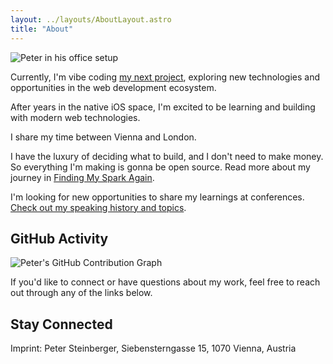 ```yaml
---
layout: ../layouts/AboutLayout.astro
title: "About"
---
```



<div class="flex flex-col md:flex-row gap-8 items-start">
  <div class="w-full md:w-auto md:flex-shrink-0 md:max-w-[281px]">
    <img src="/peter-office.jpg" alt="Peter in his office setup" class="w-full h-auto rounded-lg" />
  </div>
  <div class="flex-1 min-w-0">
    <p>Currently, I'm vibe coding <a href="https://codelooper.app">my next project</a>, exploring new technologies and opportunities in the web development ecosystem.</p>
    <p>After years in the native iOS space, I'm excited to be learning and building with modern web technologies.</p>
    <p>I share my time between Vienna and London.</p>
  </div>
</div>

I have the luxury of deciding what to build, and I don't need to make money. So everything I'm making is gonna be open source. Read more about my journey in [Finding My Spark Again](/posts/2025/finding-my-spark-again/).

I'm looking for new opportunities to share my learnings at conferences. [Check out my speaking history and topics](https://github.com/steipete/speaking).

## GitHub Activity

<div class="bg-secondary p-0 rounded-lg">
  <img 
    src="https://ghchart.rshah.org/steipete" 
    alt="Peter's GitHub Contribution Graph" 
    class="w-full"
    style="max-width: 100%; height: auto;"
    loading="lazy"
  />
</div>

If you'd like to connect or have questions about my work, feel free to reach out through any of the links below.

## Stay Connected

<div class="not-prose">
  <NewsletterForm />
</div>

<p class="text-sm text-gray-500 mt-8">Imprint: Peter Steinberger, Siebensterngasse 15, 1070 Vienna, Austria</p>
